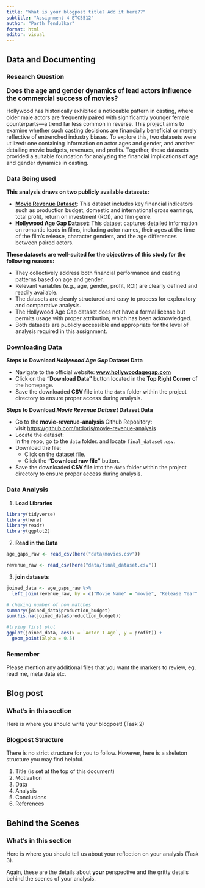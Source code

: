 ```yaml
---
title: "What is your blogpost title? Add it here??"
subtitle: "Assignment 4 ETC5512"
author: "Parth Tendulkar"
format: html
editor: visual
---
```


::: panel-tabset
<!-- Task 1 Tab: Data and Documenting -->

## Data and Documenting


### Research Question

<big> **Does the age and gender dynamics of lead actors influence the commercial success of movies?**</big>

Hollywood has historically exhibited a noticeable pattern in casting, where older male actors are frequently paired with significantly younger female counterparts—a trend far less common in reverse. This project aims to examine whether such casting decisions are financially beneficial or merely reflective of entrenched industry biases. To explore this, two datasets were utilized: one containing information on actor ages and gender, and another detailing movie budgets, revenues, and profits. Together, these datasets provided a suitable foundation for analyzing the financial implications of age and gender dynamics in casting.

### Data Being used

**This analysis draws on two publicly available datasets:**

-   [**Movie Revenue Dataset**](https://github.com/ntdoris/movie-revenue-analysis/blob/main/README.md): This dataset includes key financial indicators such as production budget, domestic and international gross earnings, total profit, return on investment (ROI), and film genre.
-   [**Hollywood Age Gap Dataset**](https://hollywoodagegap.com): This dataset captures detailed information on romantic leads in films, including actor names, their ages at the time of the film’s release, character genders, and the age differences between paired actors.

**These datasets are well-suited for the objectives of this study for the following reasons:**

-   They collectively address both financial performance and casting patterns based on age and gender.
-   Relevant variables (e.g., age, gender, profit, ROI) are clearly defined and readily available.
-   The datasets are cleanly structured and easy to process for exploratory and comparative analysis.
-   The Hollywood Age Gap dataset does not have a formal license but permits usage with proper attribution, which has been acknowledged.
-   Both datasets are publicly accessible and appropriate for the level of analysis required in this assignment.

### Downloading Data

**Steps to Download *Hollywood Age Gap* Dataset Data**

-   Navigate to the official website: [**www.hollywoodagegap.com**](https://hollywoodagegap.com)\
-   Click on the **"Download Data"** button located in the **Top Right Corner** of the homepage.
-   Save the downloaded **CSV file** into the `data` folder within the project directory to ensure proper access during analysis.

**Steps to Download *Movie Revenue Dataset* Dataset Data**

-   Go to the **movie-revenue-analysis** Github Repository:\
    visit <https://github.com/ntdoris/movie-revenue-analysis>
-   Locate the dataset:\
    In the repo, go to the `data` folder. and locate `final_dataset.csv`.
-   Download the file:
    -   Click on the dataset file.
    -   Click the **"Download raw file"** button.\
    
-   Save the downloaded **CSV file** into the `data` folder within the project directory to ensure proper access during analysis.

### Data Analysis

1.  **Load Libraries**

```r

library(tidyverse)
library(here)
library(readr)
library(ggplot2)

```

2.  **Read in the Data**

```r

age_gaps_raw <- read_csv(here("data/movies.csv"))

revenue_raw <- read_csv(here("data/final_dataset.csv"))

```

3. **join datasets**

```r

joined_data <- age_gaps_raw %>%
  left_join(revenue_raw, by = c("Movie Name" = "movie", "Release Year" = "year"))

# cheking number of non matches
summary(joined_data$production_budget)
sum(!is.na(joined_data$production_budget))

#trying first plot
ggplot(joined_data, aes(x = `Actor 1 Age`, y = profit)) +
  geom_point(alpha = 0.5) 

```


### Remember

Please mention any additional files that you want the markers to review, eg. read me, meta data etc.

<!-- Task 2 Tab: Writing your blogpost -->

## Blog post

### What's in this section

Here is where you should write your blogpost! (Task 2)

### Blogpost Structure

There is no strict structure for you to follow. However, here is a skeleton structure you may find helpful.

1.  Title (is set at the top of this document)
2.  Motivation\
3.  Data\
4.  Analysis\
5.  Conclusions\
6.  References

<!-- Task 3 Tab: Behind the Scenes -  -->

## Behind the Scenes

### What's in this section

Here is where you should tell us about your reflection on your analysis (Task 3).

Again, these are the details about **your** perspective and the gritty details behind the scenes of your analysis.
:::
